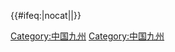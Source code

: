 <noinclude></noinclude>{{Navbox
|bodyclass=hlist

|name=中国九州
|title=中國古代漢族先民傳説中的[[九州 (中国)|九州]]和[[十二州]]
|state=collapsed
|image=
|group1=[[s:尚書/禹貢|尚書]]
|list1=
*[[冀州 (九州)|冀州]]
*[[兗州 (九州)|兗州]]
*[[豫州 (九州)|豫州]]
*[[扬州 (九州)|揚州]]
*[[荊州 (九州)|荊州]]
*[[雍州 (九州)|雍州]]
*[[梁州 (九州)|梁州]]
*[[青州 (九州)|青州]]
*[[徐州 (九州)|徐州]]
|group2=[[s:爾雅#釋地 第九|爾雅]]
|list2= 
*[[冀州 (九州)|冀州]]
*[[兗州 (九州)|兗州]]
*[[豫州 (九州)|豫州]]
*[[扬州 (九州)|揚州]]
*[[荊州 (九州)|荊州]]
*[[雍州 (九州)|雍州]]
*[[幽州 (九州)|幽州]]
*[[營州 (九州)|營州]]
*[[徐州 (九州)|徐州]]
|group3=[[s:周禮/夏官司馬#職方氏|周禮]]
|list3= 
*[[冀州 (九州)|冀州]]
*[[兗州 (九州)|兗州]]
*[[豫州 (九州)|豫州]]
*[[扬州 (九州)|揚州]]
*[[荊州 (九州)|荊州]]
*[[雍州 (九州)|雍州]]
*[[幽州 (九州)|幽州]]
*[[青州 (九州)|青州]]
*[[并州]]
|group4=[[s:呂氏春秋/卷十三#有始|呂氏春秋]]
|list4=
*[[冀州 (九州)|冀州]]
*[[兗州 (九州)|兗州]]
*[[豫州 (九州)|豫州]]
*[[扬州 (九州)|揚州]]
*[[荊州 (九州)|荊州]]
*[[雍州 (九州)|雍州]]
*[[幽州 (九州)|幽州]]
*[[青州 (九州)|青州]]
*[[徐州 (九州)|徐州]]
|group5=[[s:十二州箴|十二州箴]]
|list5=
*[[冀州 (九州)|冀州]]
*[[兗州 (九州)|兗州]]
*[[豫州 (九州)|豫州]]
*[[扬州 (九州)|揚州]]
*[[荊州 (九州)|荊州]]
*[[雍州 (九州)|雍州]]
*[[幽州 (九州)|幽州]]
*[[青州 (九州)|青州]]
*[[徐州 (九州)|徐州]]
*[[梁州 (九州)|梁州]]
*[[營州 (九州)|營州]]
*[[并州]]
}}<includeonly>{{#ifeq:{{{1}}}|nocat||[[Category:中国九州]]}}</includeonly><noinclude>
[[Category:中国九州]]
[[Category:中国地理模板|{{PAGENAME}}]]
[[Category:中国历史模板|{{PAGENAME}}]]
</noinclude>